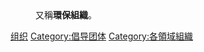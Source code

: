 {{catmore|环境组织}}
:又稱'''環保組織'''。

{{Commons cat|Environmental organizations}}


[[Category:环境主义|组织]]
[[Category:倡导团体|Category:倡导团体]]
[[Category:各領域組織|Category:各領域組織]]